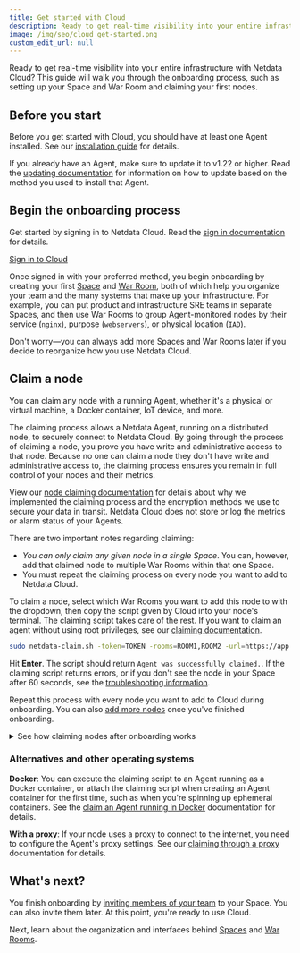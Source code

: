 ```yaml
---
title: Get started with Cloud
description: Ready to get real-time visibility into your entire infrastructure? This guide will help you get started on Netdata Cloud.
image: /img/seo/cloud_get-started.png
custom_edit_url: null
---
```


Ready to get real-time visibility into your entire infrastructure with Netdata Cloud? This guide will walk you through
the onboarding process, such as setting up your Space and War Room and claiming your first nodes.

## Before you start

Before you get started with Cloud, you should have at least one Agent installed. See our [installation
guide](/docs/agent/packaging/installer/) for details.

If you already have an Agent, make sure to update it to v1.22 or higher. Read the [updating
documentation](/docs/agent/packaging/installer/update/) for information on how to update based on the method you used to
install that Agent.

## Begin the onboarding process

Get started by signing in to Netdata Cloud. Read the [sign in documentation](/docs/cloud/manage/sign-in) for details.

<p><a href="https://app.netdata.cloud" className="button button--lg">Sign in to Cloud</a></p>

Once signed in with your preferred method, you begin onboarding by creating your first [Space](/docs/cloud/spaces) and [War Room](/docs/cloud/war-rooms), both of which
help you organize your team and the many systems that make up your infrastructure. For example, you can put product and
infrastructure SRE teams in separate Spaces, and then use War Rooms to group Agent-monitored nodes by their service
(`nginx`), purpose (`webservers`), or physical location (`IAD`).

Don't worry—you can always add more Spaces and War Rooms later if you decide to reorganize how you use Netdata Cloud.

## Claim a node

You can claim any node with a running Agent, whether it's a physical or virtual machine, a Docker container, IoT device,
and more.

The claiming process allows a Netdata Agent, running on a distributed node, to securely connect to Netdata Cloud. By
going through the process of claiming a node, you prove you have write and administrative access to that node. Because
no one can claim a node they don't have write and administrative access to, the claiming process ensures you remain in
full control of your nodes and their metrics.

View our [node claiming documentation](/docs/agent/claim) for details about why we implemented the claiming process and
the encryption methods we use to secure your data in transit. Netdata Cloud does not store or log the metrics or alarm
status of your Agents.

There are two important notes regarding claiming:

-   _You can only claim any given node in a single Space_. You can, however, add that claimed node to multiple War Rooms
    within that one Space.
-   You must repeat the claiming process on every node you want to add to Netdata Cloud.

To claim a node, select which War Rooms you want to add this node to with the dropdown, then copy the script given by
Cloud into your node's terminal. The claiming script takes care of the rest. If you want to claim an agent without using
root privileges, see our [claiming documentation](/docs/agent/claim#claim-an-agent-without-root-privileges).

```bash
sudo netdata-claim.sh -token=TOKEN -rooms=ROOM1,ROOM2 -url=https://app.netdata.cloud
```

Hit **Enter**. The script should return `Agent was successfully claimed.`. If the claiming script returns errors, or if
you don't see the node in your Space after 60 seconds, see the [troubleshooting
information](/docs/agent/claim/#troubleshooting).

Repeat this process with every node you want to add to Cloud during onboarding. You can also [add more
nodes](/docs/cloud/faq-glossary#how-do-i-add-a-node-to-an-existing-space) once you've finished onboarding.

<details>
<summary>See how claiming nodes after onboarding works</summary>
<iframe width="820" height="460" src="https://www.youtube.com/embed/UAzVvhMab8g" frameborder="0" allow="accelerometer; autoplay; clipboard-write; encrypted-media; gyroscope; picture-in-picture" allowfullscreen></iframe>
</details>

### Alternatives and other operating systems

**Docker**: You can execute the claiming script to an Agent running as a Docker container, or attach the claiming script
when creating an Agent container for the first time, such as when you're spinning up ephemeral containers. See the
[claim an Agent running in Docker](/docs/agent/claim#claiming-an-agent-running-in-docker) documentation for details.

**With a proxy**: If your node uses a proxy to connect to the internet, you need to configure the Agent's proxy
settings. See our [claiming through a proxy](/docs/agent/claim#claiming-through-a-proxy) documentation for details.

## What's next?

You finish onboarding by [inviting members of your team](/docs/cloud/collaborate/invite-your-team) to your Space. You
can also invite them later. At this point, you're ready to use Cloud.

Next, learn about the organization and interfaces behind [Spaces](/docs/cloud/spaces) and [War
Rooms](/docs/cloud/war-rooms).
